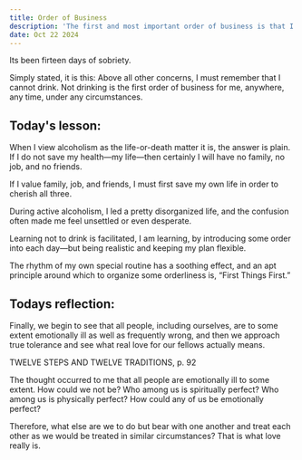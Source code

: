 ```yaml
---
title: Order of Business
description: 'The first and most important order of business is that I cannot drink. That is my most important priority. Not only for me, but for the people who love and rely on me.'
date: Oct 22 2024
---
```


Its been firteen days of sobriety.

Simply stated, it is this: Above all other concerns, I must remember that I cannot drink. Not drinking is the first order of business for me, anywhere, any time, under any circumstances.

## Today's lesson:

When I view alcoholism as the life-or-death matter it is, the answer is plain. If I do not save my health—my life—then certainly I will have no family, no job, and no friends. 

If I value family, job, and friends, I must first save my own life in order to cherish all three.

During active alcoholism, I led a pretty disorganized life,
and the confusion often made me feel unsettled or even desperate.

Learning not to drink is facilitated, I am learning, by introducing some order into each day—but being realistic and keeping my plan flexible. 

The rhythm of my own special routine has a soothing
effect, and an apt principle around which to organize some orderliness is, “First Things First.”

## Todays reflection:

Finally, we begin to see that all people, including ourselves, are to some extent emotionally ill as well as frequently wrong, and then we approach true tolerance and see what real love for our fellows actually means.

TWELVE STEPS AND TWELVE TRADITIONS, p. 92

The thought occurred to me that all people are emotionally ill to some extent. How could we not be? Who among us is spiritually perfect? Who among us is physically perfect? How could any of us be emotionally perfect?

Therefore, what else are we to do but bear with one another and treat each other as we would be treated in similar circumstances? That is what love really is.
